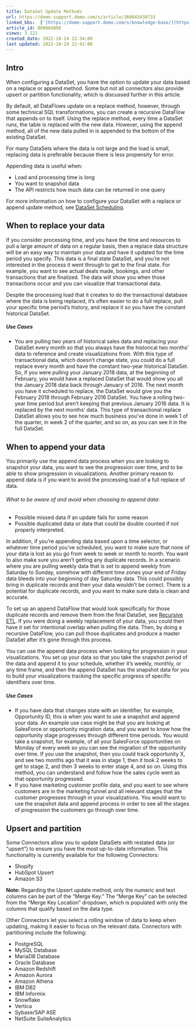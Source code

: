 ```yaml
---
title: DataSet Update Methods
url: https://domo-support.domo.com/s/article/360043430733
linked_kbs:  ['[https://domo-support.domo.com/s/knowledge-base/](https://domo-support.domo.com/s/knowledge-base/)', '[https://domo-support.domo.com/s/](https://domo-support.domo.com/s/)', '[https://domo-support.domo.com/s/topic/0TO5w000000Zan2GAC](https://domo-support.domo.com/s/topic/0TO5w000000Zan2GAC)', '[https://domo-support.domo.com/s/topic/0TO5w000000ZanRGAS](https://domo-support.domo.com/s/topic/0TO5w000000ZanRGAS)', '[https://domo-support.domo.com/s/article/360042926274](https://domo-support.domo.com/s/article/360042926274)', '[https://domo-support.domo.com/s/article/360043428113](https://domo-support.domo.com/s/article/360043428113)', '[https://domo-support.domo.com/s/article/360043430733](https://domo-support.domo.com/s/article/360043430733)', '[https://domo-support.domo.com/s/topic/0TO5w000000ZanRGAS/data-center-overview](https://domo-support.domo.com/s/topic/0TO5w000000ZanRGAS/data-center-overview)', '[https://domo-support.domo.com/s/article/360043429933](https://domo-support.domo.com/s/article/360043429933)', '[https://domo-support.domo.com/s/article/360043429953](https://domo-support.domo.com/s/article/360043429953)', '[https://domo-support.domo.com/s/article/360042925494](https://domo-support.domo.com/s/article/360042925494)', '[https://domo-support.domo.com/s/article/360043429913](https://domo-support.domo.com/s/article/360043429913)', '[https://domo-support.domo.com/s/article/4408174643607](https://domo-support.domo.com/s/article/4408174643607)', '[https://domo-support.domo.com/s/login/](https://domo-support.domo.com/s/login/)']
article_id: 000004898
views: 3.121
created_date: 2022-10-24 22:34:00
last updated: 2022-10-24 22:42:00
---
```




Intro
-----


When configuring a DataSet, you have the option to update your data based on a replace or append method. Some but not all connectors also provide upsert or partition functionality, which is discussed further in this article. 


By default, all DataFlows update on a replace method, however, through some technical SQL transformations, you can create a recursive DataFlow that appends on to itself. Using the replace method, every time a DataSet runs, the table is replaced with the new data. However, using the append method, all of the new data pulled in is appended to the bottom of the existing DataSet.


For many DataSets where the data is not large and the load is small, replacing data is preferable because there is less propensity for error.


Appending data is useful when:


* Load and processing time is long
* You want to snapshot data
* The API restricts how much data can be returned in one query


For more information on how to configure your DataSet with a replace or append update method, see [DataSet Scheduling](/s/article/360042926274 "Adding a DataSet Using a Data Connector").


When to replace your data
-------------------------


If you consider processing time, and you have the time and resources to pull a large amount of data on a regular basis, then a replace data structure will be an easy way to maintain your data and have it updated for the time period you specify. This data is a final state DataSet, and you're not interested in the process it went through to get to the final state. For example, you want to see actual deals made, bookings, and other transactions that are finalized. The data will show you when those transactions occur and you can visualize that transactional data.


Despite the processing load that it creates to do the transactional database where the data is being replaced, it's often easier to do a full replace, pull your specific time period's history, and replace it so you have the constant historical DataSet. 


##### Use Cases


* You are pulling two years of historical sales data and replacing your DataSet every month so that you always have the historical two months' data to reference and create visualizations from. With this type of transactional data, which doesn't change state, you could do a full replace every month and have the constant two-year historical DataSet. So, if you were pulling your January 2018 data, at the beginning of February, you would have a replaced DataSet that would show you all the January 2018 data back through January of 2016. The next month you have it scheduled to replace, the DataSet would give you the February 2018 through February 2016 DataSet. You have a rolling two-year time period but aren't keeping that previous January 2016 data. It is replaced by the next months' data. This type of transactional replace DataSet allows you to see how much business you've done in week 1 of the quarter, in week 2 of the quarter, and so on, as you can see it in the full DataSet.


When to append your data
------------------------


You primarily use the append data process when you are looking to snapshot your data, you want to see the progression over time, and to be able to show progression in visualizations. Another primary reason to append data is if you want to avoid the processing load of a full replace of data.


###### What to be aware of and avoid when choosing to append data:


* Possible missed data if an update fails for some reason
* Possible duplicated data or data that could be double counted if not properly interpreted.


In addition, if you're appending data based upon a time selector, or whatever time period you've scheduled, you want to make sure that none of your data is lost as you go from week to week or month to month. You want to also make sure you aren't getting any duplicate records. In a scenario where you are pulling weekly data that is set to append weekly from Saturday to Sunday, somehow with different time zones your end of Friday data bleeds into your beginning of day Saturday data. This could possibly bring in duplicate records and then your data wouldn't be correct. There is a potential for duplicate records, and you want to make sure data is clean and accurate.


To set up an append DataFlow that would look specifically for those duplicate records and remove them from the final DataSet, see [Recursive ETL](/s/article/360043428113 "Creating a Recursive/Snapshot ETL DataFlow"). If you were doing a weekly replacement of your data, you could then have it set for intentional overlap when pulling the data. Then, by doing a recursive DataFlow, you can pull those duplicates and produce a master DataSet after it's gone through this process.


You can use the append data process when looking for progression in your visualizations. You set up your data so that you take the snapshot period of the data and append it to your schedule, whether it's weekly, monthly, or any time frame, and then the append DataSet has the snapshot data for you to build your visualizations tracking the specific progress of specific identifiers over time. 


##### Use Cases


* If you have data that changes state with an identifier, for example, Opportunity ID, this is when you want to use a snapshot and append your data. An example use case might be that you are looking at SalesForce or opportunity migration data, and you want to know how the opportunity stage progresses through different time periods. You would take a snapshot, for example, of all your SalesForce opportunities on Monday of every week so you can see the migration of the opportunity over time. If you use the snapshot, then you could track opportunity X, and see two months ago that it was in stage 1, then it took 2 weeks to get to stage 2, and then 3 weeks to enter stage 4, and so on. Using this method, you can understand and follow how the sales cycle went as that opportunity progressed.
* If you have marketing customer profile data, and you want to see where customers are in the marketing funnel and all relevant stages that the customer progresses through in your visualizations. You would want to use the snapshot data and append process in order to see all the stages of progression the customers go through over time.


Upsert and partition
--------------------


Some Connectors allow you to update DataSets with restated data (or "upsert") to ensure you have the most up-to-date information. This functionality is currently available for the following Connectors:


* Shopify
* HubSpot Upsert
* Amazon S3







**Note:** Regarding the Upsert update method, only the numeric and text columns can be part of the "Merge Key." The "Merge Key" can be selected from the "Merge Key Location" dropdown, which is populated with only the columns that qualify based on the data type.



Other Connectors let you select a rolling window of data to keep when updating, making it easier to focus on the relevant data. Connectors with partitioning include the following:


* PostgreSQL
* MySQL Database
* MariaDB Database
* Oracle Database
* Amazon Redshift
* Amazon Aurora
* Amazon Athena
* IBM DB2
* IBM Informix
* Snowflake
* Vertica
* Sybase/SAP ASE
* NetSuite SuiteAnalytics
